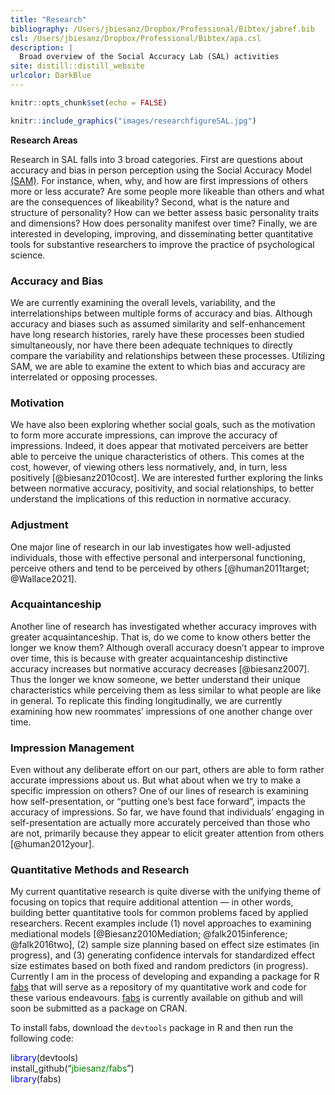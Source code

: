 ```yaml
---
title: "Research"
bibliography: /Users/jbiesanz/Dropbox/Professional/Bibtex/jabref.bib
csl: /Users/jbiesanz/Dropbox/Professional/Bibtex/apa.csl
description: |
  Broad overview of the Social Accuracy Lab (SAL) activities
site: distill::distill_website
urlcolor: DarkBlue
---
```


```r
knitr::opts_chunk$set(echo = FALSE)
```

:::float-image

```r
knitr::include_graphics("images/researchfigureSAL.jpg")
```

**Research Areas**

Research in SAL falls into 3 broad categories. First are questions about accuracy and bias in person perception using the Social Accuracy Model [(SAM)](https://socialaccuracy.com/social-accuracy-model.html). For instance, when, why, and how are first impressions of others more or less accurate? Are some people more likeable than others and what are the consequences of likeability? Second, what is the nature and structure of personality?  How can we better assess basic personality traits and dimensions? How does personality manifest over time? Finally, we are interested in developing, improving, and disseminating better quantitative tools for substantive researchers to improve the practice of psychological science.
:::



### Accuracy and Bias

We are currently examining the overall levels, variability, and the interrelationships between multiple forms of accuracy and bias. Although accuracy and biases such as assumed similarity and self-enhancement have long research histories, rarely have these processes been studied simultaneously, nor have there been adequate techniques to directly compare the variability and relationships between these processes. Utilizing SAM, we are able to examine the extent to which bias and accuracy are interrelated or opposing processes.

### Motivation

We have also been exploring whether social goals, such as the motivation to form more accurate impressions, can improve the accuracy of impressions. Indeed, it does appear that motivated perceivers are better able to perceive the unique characteristics of others. This comes at the cost, however, of viewing others less normatively, and, in turn, less positively [@biesanz2010cost]. We are interested further exploring the links between normative accuracy, positivity, and social relationships, to better understand the implications of this reduction in normative accuracy.

### Adjustment

One major line of research in our lab investigates how well-adjusted individuals, those with effective personal and interpersonal functioning, perceive others and tend to be perceived by others [@human2011target; @Wallace2021]. 


### Acquaintanceship

Another line of research has investigated whether accuracy improves with greater acquaintanceship. That is, do we come to know others better the longer we know them? Although overall accuracy doesn’t appear to improve over time, this is because with greater acquaintanceship distinctive accuracy increases but normative accuracy decreases [@biesanz2007]. Thus the longer we know someone, we better understand their unique characteristics while perceiving them as less similar to what people are like in general. To replicate this finding longitudinally, we are currently examining how new roommates’ impressions of one another change over time.

### Impression Management

Even without any deliberate effort on our part, others are able to form rather accurate impressions about us. But what about when we try to make a specific impression on others? One of our lines of research is examining how self-presentation, or “putting one’s best face forward”, impacts the accuracy of impressions. So far, we have found that individuals’ engaging in self-presentation are actually more accurately perceived than those who are not, primarily because they appear to elicit greater attention from others [@human2012your].

### Quantitative Methods and Research

My current quantitative research is quite diverse with the unifying theme of focusing on topics that require additional attention --- in other words, building better quantitative tools for common problems faced by applied researchers. Recent examples include (1) novel approaches to examining mediational models [@Biesanz2010Mediation; @falk2015inference; @falk2016two], (2) sample size planning based on effect size estimates (in progress), and (3) generating confidence intervals for standardized effect size estimates based on both fixed and random predictors (in progress). Currently I am in the process of developing and expanding a package for R [fabs](https://github.com/jbiesanz/fabs) that will serve as a repository of my quantitative work and code for these various endeavours. [fabs](https://github.com/jbiesanz/fabs) is currently available on github and will soon be submitted as a package on CRAN.

<aside>
To install fabs, download the `devtools` package in R and then run the following code:

<span style="color: blue;">library</span>(devtools)\
install_github("<span style="color: green;">jbiesanz/fabs</span>")\
<span style="color: blue;">library</span>(fabs)
</aside>
